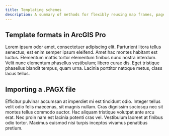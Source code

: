 ```yaml
---
title: Templating schemes
description: A summary of methods for flexibly reusing map frames, page layouts, and their contents.
---
```


## Template formats in ArcGIS Pro

Lorem ipsum odor amet, consectetuer adipiscing elit. Parturient litora tellus senectus; est enim semper ipsum eleifend. Amet hac montes habitant est luctus. Elementum mattis tortor elementum finibus nunc nostra interdum. Velit nunc elementum phasellus vestibulum; libero curae dis. Eget tristique phasellus blandit tempus, quam urna. Lacinia porttitor natoque metus, class lacus tellus.

## Importing a .PAGX file

Efficitur pulvinar accumsan at imperdiet mi est tincidunt odio. Integer tellus velit odio felis maecenas, sit magnis nullam. Cras dignissim sociosqu nec sit montes tellus commodo auctor. Hac aliquam tristique volutpat ante arcu erat. Nec proin nam est lacinia potenti cras vel. Vestibulum laoreet at finibus odio tortor. Maximus euismod nisi turpis inceptos vivamus penatibus pretium.

## 